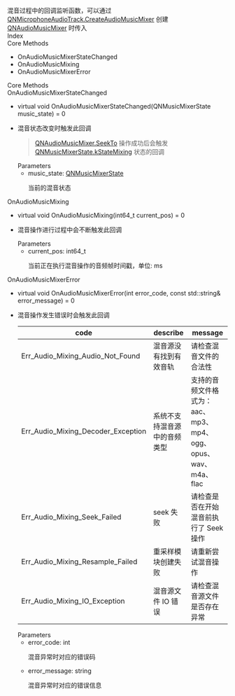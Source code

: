 <link rel="stylesheet" type="text/css" href="https://docs.qnsdk.com/styles/doc-v4-api.css" />
<div class="rtc-doc rtc-doc-page" id="rtc-doc">
<section class="rtc-doc-panel rtc-doc-describe rtc-doc-note">
                混音过程中的回调监听函数，可以通过 <a href='11210/QNMicrophoneAudioTrack#CreateAudioMusicMixer'>QNMicrophoneAudioTrack.CreateAudioMusicMixer</a> 创建 <a href='11987/QNAudioMusicMixer'>QNAudioMusicMixer</a> 时传入</section>
            <div class="rtc-doc-page-wrap">Index</div>
<section class="rtc-doc-panel">
        <div class="rtc-doc-page-title">Core Methods</div>
        <ul class="rtc-doc-catalogue">
                <li><a onClick='document.location.replace(`${document.location.protocol}//${document.location.host}${document.location.pathname}${document.location.search}#OnAudioMusicMixerStateChanged`)'>OnAudioMusicMixerStateChanged</a></li>
                <li><a onClick='document.location.replace(`${document.location.protocol}//${document.location.host}${document.location.pathname}${document.location.search}#OnAudioMusicMixing`)'>OnAudioMusicMixing</a></li>
                <li><a onClick='document.location.replace(`${document.location.protocol}//${document.location.host}${document.location.pathname}${document.location.search}#OnAudioMusicMixerError`)'>OnAudioMusicMixerError</a></li>
        </ul>
</section>
<div class="rtc-doc-page-wrap">Core Methods</div>
<section class="rtc-doc-panel">
<div class="rtc-doc-page-title rtc-doc-antor" id="OnAudioMusicMixerStateChanged">OnAudioMusicMixerStateChanged</div>
<ul class="rtc-doc-page-container">
        <li class="rtc-doc-sign-signature">virtual void OnAudioMusicMixerStateChanged(QNMusicMixerState music_state) = 0</li>
    </li>
<li class="rtc-doc-page-description">
    <div class="rtc-doc-desc-wrap">
        <p>混音状态改变时触发此回调</p>
    </div>
    <section class="rtc-doc-panel rtc-doc-describe-note">
        <blockquote>
        <p><a href='11987/QNAudioMusicMixer#SeekTo'>QNAudioMusicMixer.SeekTo</a> 操作成功后会触发 <a href='11991/QNMusicMixerState#kStateMixing'>QNMusicMixerState.kStateMixing</a> 状态的回调</p>
        </blockquote>
    </section>
<div class="rtc-doc-parameters-title">Parameters</div>
<ul class="rtc-doc-parameters">
    <li>
        <div>
            music_state: <a href='11991/QNMusicMixerState'>QNMusicMixerState</a>
        </div>
                <p>当前的混音状态</p>
    </li>
</ul>
</li>
</ul>
</section>
<section class="rtc-doc-panel">
<div class="rtc-doc-page-title rtc-doc-antor" id="OnAudioMusicMixing">OnAudioMusicMixing</div>
<ul class="rtc-doc-page-container">
        <li class="rtc-doc-sign-signature">virtual void OnAudioMusicMixing(int64_t current_pos) = 0</li>
    </li>
<li class="rtc-doc-page-description">
    <div class="rtc-doc-desc-wrap">
        <p>混音操作进行过程中会不断触发此回调</p>
    </div>
<div class="rtc-doc-parameters-title">Parameters</div>
<ul class="rtc-doc-parameters">
    <li>
        <div>
            current_pos: int64_t
        </div>
                <p>当前正在执行混音操作的音频帧时间戳，单位: ms</p>
    </li>
</ul>
</li>
</ul>
</section>
<section class="rtc-doc-panel">
<div class="rtc-doc-page-title rtc-doc-antor" id="OnAudioMusicMixerError">OnAudioMusicMixerError</div>
<ul class="rtc-doc-page-container">
        <li class="rtc-doc-sign-signature">virtual void OnAudioMusicMixerError(int error_code, const std::string& error_message) = 0</li>
    </li>
<li class="rtc-doc-page-description">
    <div class="rtc-doc-desc-wrap">
        <p>混音操作发生错误时会触发此回调</p>
    </div>
    <table class="rtc-doc-code-table">
        <thead>
            <tr>
                <th>code</th>
                <th>describe</th>
                <th>message</th>
            </tr>
        </thead>
        <tbody>
                <tr>
                    <td>Err_Audio_Mixing_Audio_Not_Found</td>
                    <td>混音源没有找到有效音轨</td>
                    <td>请检查混音文件的合法性</td>
                </tr>
                <tr>
                    <td>Err_Audio_Mixing_Decoder_Exception</td>
                    <td>系统不支持混音源中的音频类型</td>
                    <td>支持的音频文件格式为：aac、mp3、mp4、ogg、opus、wav、m4a、flac</td>
                </tr>
                <tr>
                    <td>Err_Audio_Mixing_Seek_Failed</td>
                    <td>seek 失败</td>
                    <td>请检查是否在开始混音前执行了 Seek 操作</td>
                </tr>
                <tr>
                    <td>Err_Audio_Mixing_Resample_Failed</td>
                    <td>重采样模块创建失败</td>
                    <td>请重新尝试混音操作</td>
                </tr>
                <tr>
                    <td>Err_Audio_Mixing_IO_Exception</td>
                    <td>混音源文件 IO 错误</td>
                    <td>请检查混音源文件是否存在异常</td>
                </tr>
        </tbody>
    </table>
<div class="rtc-doc-parameters-title">Parameters</div>
<ul class="rtc-doc-parameters">
    <li>
        <div>
            error_code: int
        </div>
                <p>混音异常时对应的错误码</p>
    </li>
    <li>
        <div>
            error_message: string
        </div>
                <p>混音异常时对应的错误信息</p>
    </li>
</ul>
</li>
</ul>
</section>
</div>


